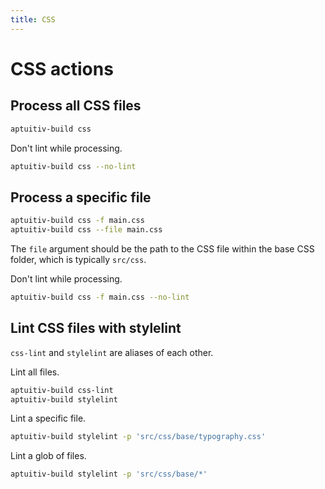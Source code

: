 ```yaml
---
title: CSS
---
```


# CSS actions

## Process all CSS files

```bash
aptuitiv-build css
```

Don't lint while processing.

```bash
aptuitiv-build css --no-lint
```

## Process a specific file

```bash
aptuitiv-build css -f main.css
aptuitiv-build css --file main.css
```

The `file` argument should be the path to the CSS file within the base CSS folder, which is typically `src/css`.

Don't lint while processing.

```bash
aptuitiv-build css -f main.css --no-lint
```

## Lint CSS files with stylelint

`css-lint` and `stylelint` are aliases of each other.

Lint all files.

```bash
aptuitiv-build css-lint
aptuitiv-build stylelint
```

Lint a specific file.

```bash
aptuitiv-build stylelint -p 'src/css/base/typography.css'
```

Lint a glob of files.

```bash
aptuitiv-build stylelint -p 'src/css/base/*'
```
